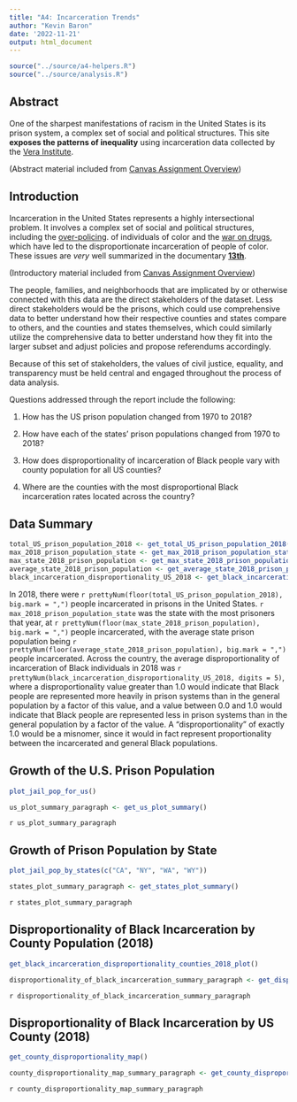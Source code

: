 ```yaml
---
title: "A4: Incarceration Trends"
author: "Kevin Baron"
date: '2022-11-21'
output: html_document
---
```


```r
source("../source/a4-helpers.R")
source("../source/analysis.R")
```

## Abstract 
One of the sharpest manifestations of racism in the United States is its prison system, a complex set of social and political structures. This site __exposes the patterns of inequality__ using incarceration data collected by the [Vera Institute](https://www.vera.org/). 

(Abstract material included from [Canvas Assignment Overview]( https://canvas.uw.edu/courses/1616427/assignments/7569461#:~:text=learn%20from%20it%3F%3E-,Overview,-One%20of%20the))


## Introduction 

Incarceration in the United States represents a highly intersectional problem. It involves a complex set of social and political structures, including the [over-policing](https://www.pewresearch.org/fact-tank/2020/06/03/10-things-we-know-about-race-and-policing-in-the-u-s/). of individuals of color and the [war on drugs](https://drugpolicy.org/issues/race-and-drug-war), which have led to the disproportionate incarceration of people of color. These issues are _very_ well summarized in the documentary __[13th]( https://www.youtube.com/watch?v=krfcq5pF8u8)__.

(Introductory material included from [Canvas Assignment Overview]( https://canvas.uw.edu/courses/1616427/assignments/7569461#:~:text=learn%20from%20it%3F%3E-,Overview,-One%20of%20the))

The people, families, and neighborhoods that are implicated by or otherwise connected with this data are the direct stakeholders of the dataset. Less direct stakeholders would be the prisons, which could use comprehensive data to better understand how their respective counties and states compare to others, and the counties and states themselves, which could similarly utilize the comprehensive data to better understand how they fit into the larger subset and adjust policies and propose referendums accordingly.

Because of this set of stakeholders, the values of civil justice, equality, and transparency must be held central and engaged throughout the process of data analysis.

Questions addressed through the report include the following:

1.	How has the US prison population changed from 1970 to 2018?

2.	How have each of the states’ prison populations changed from 1970 to 2018?

3.	How does disproportionality of incarceration of Black people vary with county population for all US counties?

4.	Where are the counties with the most disproportional Black incarceration rates located across the country?


## Data Summary 

```r

total_US_prison_population_2018 <- get_total_US_prison_population_2018()
max_2018_prison_population_state <- get_max_2018_prison_population_state()
max_state_2018_prison_population <- get_max_state_2018_prison_population()
average_state_2018_prison_population <- get_average_state_2018_prison_population()
black_incarceration_disproportionality_US_2018 <- get_black_incarceration_disproportionality_US_2018()

```

In 2018, there were `r prettyNum(floor(total_US_prison_population_2018), big.mark = ",")` people incarcerated in prisons in the United States. `r max_2018_prison_population_state` was the state with the most prisoners that year, at `r prettyNum(floor(max_state_2018_prison_population), big.mark = ",")` people incarcerated, with the average state prison population being `r prettyNum(floor(average_state_2018_prison_population), big.mark = ",")` people incarcerated. Across the country, the average disproportionality of incarceration of Black individuals in 2018 was `r prettyNum(black_incarceration_disproportionality_US_2018, digits = 5)`, where a disproportionality value greater than 1.0 would indicate that Black people are represented more heavily in prison systems than in the general population by a factor of this value, and a value between 0.0 and 1.0 would indicate that Black people are represented less in prison systems than in the general population by a factor of the value. A "disproportionality" of exactly 1.0 would be a misnomer, since it would in fact represent proportionality between the incarcerated and general Black populations.


## Growth of the U.S. Prison Population


```r

plot_jail_pop_for_us()

us_plot_summary_paragraph <- get_us_plot_summary()

```

`r us_plot_summary_paragraph`


## Growth of Prison Population by State

```r

plot_jail_pop_by_states(c("CA", "NY", "WA", "WY"))

states_plot_summary_paragraph <- get_states_plot_summary()

```

`r states_plot_summary_paragraph`


## Disproportionality of Black Incarceration by County Population (2018)

```r

get_black_incarceration_disproportionality_counties_2018_plot()

disproportionality_of_black_incarceration_summary_paragraph <- get_disproportionality_of_black_incarceration_summary_paragraph()

```

`r disproportionality_of_black_incarceration_summary_paragraph`


## Disproportionality of Black Incarceration by US County (2018)

```r

get_county_disproportionality_map()

county_disproportionality_map_summary_paragraph <- get_county_disproportionality_map_summary_paragraph()

```

`r county_disproportionality_map_summary_paragraph`